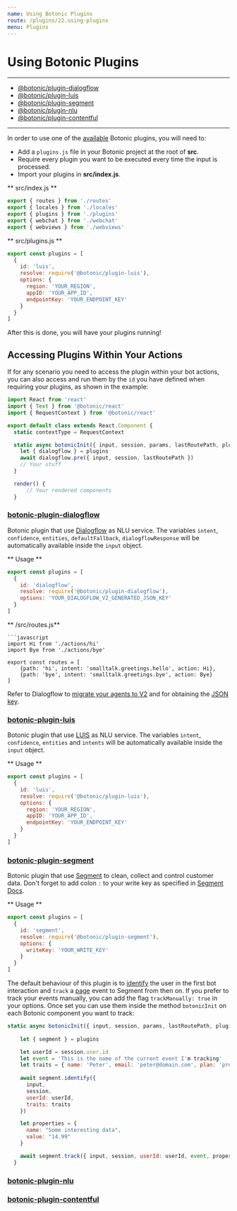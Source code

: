 ```yaml
---
name: Using Botonic Plugins
route: /plugins/22.using-plugins
menu: Plugins
---
```



# Using Botonic Plugins

---
* [@botonic/plugin-dialogflow](#botonic-plugin-dialogflow)
* [@botonic/plugin-luis](#botonic-plugin-luis)
* [@botonic/plugin-segment](#botonic-plugin-segment)
* [@botonic/plugin-nlu](/main-concepts/nlu)
* [@botonic/plugin-contentful](/plugins/plugin-contentful)
---

In order to use one of the [available](#Plugins) Botonic plugins, 
you will need to:
* Add a `plugins.js` file in your Botonic project at the root of **src**.
* Require every plugin you want to be executed every time the input is processed.
* Import your plugins in **src/index.js**.

** src/index.js **  

```javascript
export { routes } from './routes'
export { locales } from './locales'
export { plugins } from './plugins'
export { webchat } from './webchat'
export { webviews } from './webviews'
```

** src/plugins.js **  

```javascript
export const plugins = [
  {
    id: 'luis',
    resolve: require('@botonic/plugin-luis'),
    options: {
      region: 'YOUR_REGION',
      appID: 'YOUR_APP_ID',
      endpointKey: 'YOUR_ENDPOINT_KEY'
    }
  }
]
```

After this is done, you will have your plugins running!  
## Accessing Plugins Within Your Actions 
If for any scenario you need to access the plugin within your bot actions, you can also access and run them by the `id` you have defined when requiring your plugins, as shown in the example:

```javascript
import React from 'react'
import { Text } from '@botonic/react'
import { RequestContext } from '@botonic/react'

export default class extends React.Component {
  static contextType = RequestContext

  static async botonicInit({ input, session, params, lastRoutePath, plugins }) {
    let { dialogflow } = plugins
    await dialogflow.pre({ input, session, lastRoutePath })
    // Your stuff
  }

  render() {
      // Your rendered components
  }
```

### [botonic-plugin-dialogflow](https://github.com/hubtype/botonic/tree/master/packages/botonic-plugin-dialogflow)

Botonic plugin that use [Dialogflow](https://dialogflow.com/) as NLU service. The variables `intent`, `confidence`, `entities`, `defaultFallback`, `dialogflowResponse` will be automatically
available inside the `input` object.

** Usage ** 
```javascript
export const plugins = [
  {
    id: 'dialogflow',
    resolve: require('@botonic/plugin-dialogflow'),
    options: 'YOUR_DIALOGFLOW_V2_GENERATED_JSON_KEY'
  }
]
```

** /src/routes.js**
```
​```javascript
import Hi from './actions/hi'
import Bye from './actions/bye'

export const routes = [
    {path: 'hi', intent: 'smalltalk.greetings.hello', action: Hi},
    {path: 'bye', intent: 'smalltalk.greetings.bye', action: Bye}
]
```

Refer to Dialogflow to [migrate your agents to V2]((https://dialogflow.com/docs/reference/v1-v2-migration-guide#switch_your_agent_from_v1_to_v2)) and for obtaining the [JSON key](https://dialogflow.com/docs/reference/v2-auth-setup).

### [botonic-plugin-luis](https://github.com/hubtype/botonic/tree/master/packages/botonic-plugin-luis)
Botonic plugin that use [LUIS](https://www.luis.ai/) as NLU service. The variables `intent`, `confidence`, `entities` and `intents` will be automatically
available inside the `input` object.

** Usage **  
```javascript
export const plugins = [
  {
    id: 'luis',
    resolve: require('@botonic/plugin-luis'),
    options: {
      region: 'YOUR_REGION',
      appID: 'YOUR_APP_ID',
      endpointKey: 'YOUR_ENDPOINT_KEY'
    }
  }
]
```
### [botonic-plugin-segment](https://github.com/hubtype/botonic/tree/master/packages/botonic-plugin-segment)
Botonic plugin that use [Segment](https://segment.com/) to clean, collect and control customer data. 
Don't forget to add colon `:` to your write key as specified in [Segment Docs](https://segment.com/docs/sources/server/http/#authentication).

** Usage **
```javascript
export const plugins = [
  {
    id: 'segment',
    resolve: require('@botonic/plugin-segment'),
    options: {
      writeKey: 'YOUR_WRITE_KEY'
    }
  }
]
```

The default behaviour of this plugin is to [identify](https://segment.com/docs/spec/identify/) the user in the first bot interaction and `track` a [page](https://segment.com/docs/spec/page/) event to Segment from then on.
If you prefer to track your events manually, you can add the flag `trackManually: true` in your options. Once set you can use them inside the method `botonicInit` on each Botonic component you want to track:  
```javascript
static async botonicInit({ input, session, params, lastRoutePath, plugins }) {
    
    let { segment } = plugins

    let userId = session.user.id
    let event = 'This is the name of the current event I'm tracking'
    let traits = { name: 'Peter', email: 'peter@domain.com', plan: 'premium' }
    
    await segment.identify({
      input,
      session,
      userId: userId,
      traits: traits
    })

    let properties = {
      name: "Some interesting data", 
      value: "14.99"
    }

    await segment.track({ input, session, userId: userId, event, properties })
  }
```

### [botonic-plugin-nlu](https://github.com/hubtype/botonic/tree/master/packages/botonic-plugin-nlu)

### [botonic-plugin-contentful](https://github.com/hubtype/botonic/tree/master/packages/botonic-plugin-contentful)

<div style={{display:"flex", justifyContent:"space-between"}}>
  <PrevButton title="Plugins" href="/plugins/botonic-plugins" />
  <NextButton title="Plugin Contentful" href="/plugins/plugin-contentful" />
</div>
